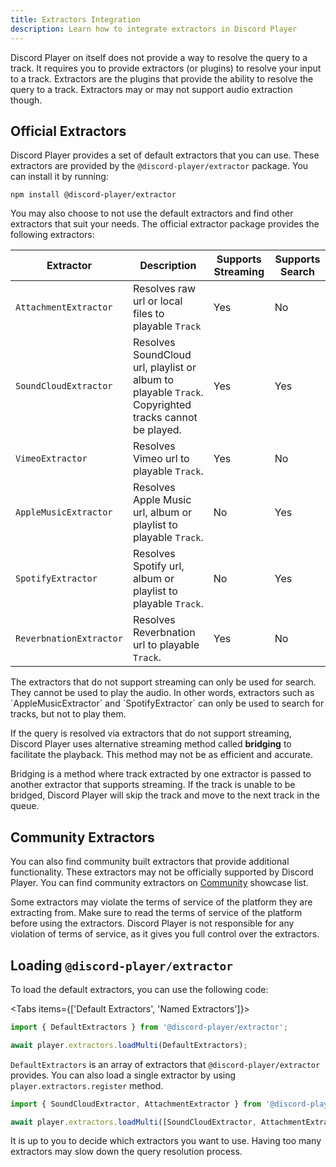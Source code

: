```yaml
---
title: Extractors Integration
description: Learn how to integrate extractors in Discord Player
---
```


Discord Player on itself does not provide a way to resolve the query to a track. It requires you to provide extractors (or plugins) to resolve your input to a track. Extractors are the plugins that provide the ability to resolve the query to a track. Extractors may or may not support audio extraction though.

## Official Extractors

Discord Player provides a set of default extractors that you can use. These extractors are provided by the `@discord-player/extractor` package. You can install it by running:

```package-install
npm install @discord-player/extractor
```

You may also choose to not use the default extractors and find other extractors that suit your needs. The official extractor package provides the following extractors:

| Extractor               | Description                                                                                          | Supports Streaming | Supports Search |
| ----------------------- | ---------------------------------------------------------------------------------------------------- | ------------------ | --------------- |
| `AttachmentExtractor`   | Resolves raw url or local files to playable `Track`                                                  | Yes                | No              |
| `SoundCloudExtractor`   | Resolves SoundCloud url, playlist or album to playable `Track`. Copyrighted tracks cannot be played. | Yes                | Yes             |
| `VimeoExtractor`        | Resolves Vimeo url to playable `Track`.                                                              | Yes                | No              |
| `AppleMusicExtractor`   | Resolves Apple Music url, album or playlist to playable `Track`.                                     | No                 | Yes             |
| `SpotifyExtractor`      | Resolves Spotify url, album or playlist to playable `Track`.                                         | No                 | Yes             |
| `ReverbnationExtractor` | Resolves Reverbnation url to playable `Track`.                                                       | Yes                | No              |

<Callout>
  The extractors that do not support streaming can only be used for search. They cannot be used to play the audio. In
  other words, extractors such as `AppleMusicExtractor` and `SpotifyExtractor` can only be used to search for tracks,
  but not to play them.
</Callout>

If the query is resolved via extractors that do not support streaming, Discord Player uses alternative streaming method called **bridging** to facilitate the playback. This method may not be as efficient and accurate.

<Callout>
  Bridging is a method where track extracted by one extractor is passed to another extractor that supports streaming. If
  the track is unable to be bridged, Discord Player will skip the track and move to the next track in the queue.
</Callout>

## Community Extractors

You can also find community built extractors that provide additional functionality. These extractors may not be officially supported by Discord Player. You can find community extractors on [Community](/community) showcase list.

<Callout type="warn">
  Some extractors may violate the terms of service of the platform they are extracting from. Make sure to read the terms
  of service of the platform before using the extractors. Discord Player is not responsible for any violation of terms
  of service, as it gives you full control over the extractors.
</Callout>

## Loading `@discord-player/extractor`

To load the default extractors, you can use the following code:

<Tabs items={['Default Extractors', 'Named Extractors']}>

<Tab value="Default Extractors">

```js
import { DefaultExtractors } from '@discord-player/extractor';

await player.extractors.loadMulti(DefaultExtractors);
```

`DefaultExtractors` is an array of extractors that `@discord-player/extractor` provides. You can also load a single extractor by using `player.extractors.register` method.

</Tab>

<Tab value="Named Extractors">

```js
import { SoundCloudExtractor, AttachmentExtractor } from '@discord-player/extractor';

await player.extractors.loadMulti([SoundCloudExtractor, AttachmentExtractor]);
```

</Tab>

</Tabs>

<Callout>
  It is up to you to decide which extractors you want to use. Having too many extractors may slow down the query
  resolution process.
</Callout>

